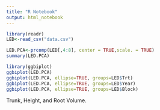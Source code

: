 ---
title: "R Notebook"
output: html_notebook
---

```{r}
library(readr)
LED<-read_csv("data.csv")
```

```{r}
LED.PCA<-prcomp(LED[,4:8], center = TRUE,scale. = TRUE)
summary(LED.PCA)
```

```{r}
library(ggbiplot)
ggbiplot(LED.PCA)
ggbiplot(LED.PCA, ellipse=TRUE, groups=LED$Trt)
ggbiplot(LED.PCA, ellipse=TRUE, groups=LED$Year)
ggbiplot(LED.PCA, ellipse=TRUE, groups=LED$Block)
```
Trunk, Height, and Root Volume.

